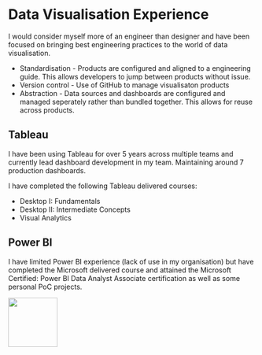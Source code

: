 # Data Visualisation Experience

I would consider myself more of an engineer than designer and have been focused on bringing best engineering practices to the world of data visualisation.

- Standardisation - Products are configured and aligned to a engineering guide. This allows developers to jump between products without issue.
- Version control - Use of GitHub to manage visualisaton products
- Abstraction - Data sources and dashboards are configured and managed seperately rather than bundled together. This allows for reuse across products.

## Tableau
I have been using Tableau for over 5 years across multiple teams and currently lead dashboard development in my team. Maintaining around 7 production dashboards.

I have completed the following Tableau delivered courses:

- Desktop I: Fundamentals
- Desktop II: Intermediate Concepts
- Visual Analytics


## Power BI
I have limited Power BI experience (lack of use in my organisation) but have completed the Microsoft delivered course and attained the Microsoft Certified: Power BI Data Analyst Associate certification as well as some personal PoC projects.

![](./img/microsoft-certified-associate-badge.svg){width=100}